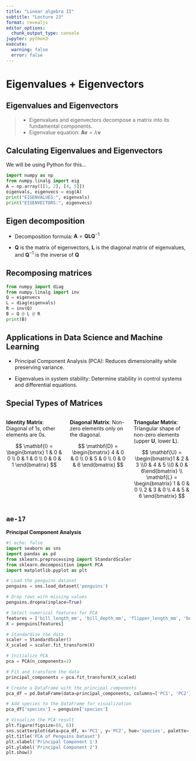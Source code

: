 ```yaml
---
title: "Linear algebra II"
subtitle: "Lecture 23"
format: revealjs
editor_options: 
  chunk_output_type: console
jupyter: python3
execute:
  warning: false
  error: false
---
```


# Eigenvalues + Eigenvectors

## Eigenvalues and Eigenvectors {.smaller}

> ::: incremental
> -   Eigenvalues and eigenvectors decompose a matrix into its fundamental components.
> -   Eigenvalue equation: $\mathbf{A} \mathbf{v} = \lambda \mathbf{v}$
> :::

## Calculating Eigenvalues and Eigenvectors

::: fragment
We will be using Python for this...
:::

::: fragment
```python
import numpy as np
from numpy.linalg import eig
A = np.array([[1, 2], [4, 5]])
eigenvals, eigenvecs = eig(A)
print("EIGENVALUES:", eigenvals)
print("EIGENVECTORS:", eigenvecs)
```
:::

## Eigen decomposition

-   Decomposition formula: $\mathbf{A} = \mathbf{Q} \mathbf{L} \mathbf{Q}^{-1}$

-   $\mathbf{Q}$ is the matrix of eigenvectors, $\mathbf{L}$ is the diagonal matrix of eigenvalues, and $\mathbf{Q}^{-1}$ is the inverse of $\mathbf{Q}$

## Recomposing matrices

```python
from numpy import diag
from numpy.linalg import inv
Q = eigenvecs
L = diag(eigenvals)
R = inv(Q)
B = Q @ L @ R
print(B)
```

## Applications in Data Science and Machine Learning

-   Principal Component Analysis (PCA): Reduces dimensionality while preserving variance.

-   Eigenvalues in system stability: Determine stability in control systems and differential equations.

## Special Types of Matrices {.smaller}

::: columns

::: {.column width="33.3%"}
:::fragment
**Identity Matrix**: Diagonal of 1s, other elements are 0s.

$$
\mathbf{I} = \begin{bmatrix}
1 & 0 & 0 \\
0 & 1 & 0 \\
0 & 0 & 1
\end{bmatrix}
$$
:::
:::

::: {.column width="33.3%"}

:::fragment
**Diagonal Matrix**: Non-zero elements only on the diagonal.

$$
\mathbf{D} = \begin{bmatrix}
4 & 0 & 0 \\
0 & 5 & 0 \\
0 & 0 & 6
\end{bmatrix}
$$

:::
:::

::: {.column width="33.3%"}

:::fragment
**Triangular Matrix**: Triangular shape of non-zero elements (upper $\mathbf{U}$, lower $\mathbf{L}$).

$$
\mathbf{U} = \begin{bmatrix}1 & 2 & 3 \\0 & 4 & 5 \\0 & 0 & 6\end{bmatrix} \\ \mathbf{L} = \begin{bmatrix}
1 & 0 & 0 \\
2 & 3 & 0 \\
4 & 5 & 6
\end{bmatrix}
$$
:::
:::
:::


## `ae-17` {.smaller}

**Principal Component Analysis**

```python
#| echo: false
import seaborn as sns
import pandas as pd
from sklearn.preprocessing import StandardScaler
from sklearn.decomposition import PCA
import matplotlib.pyplot as plt

# Load the penguins dataset
penguins = sns.load_dataset('penguins')

# Drop rows with missing values
penguins.dropna(inplace=True)

# Select numerical features for PCA
features = ['bill_length_mm', 'bill_depth_mm', 'flipper_length_mm', 'body_mass_g']
X = penguins[features]

# Standardize the data
scaler = StandardScaler()
X_scaled = scaler.fit_transform(X)

# Initialize PCA
pca = PCA(n_components=2)

# Fit and transform the data
principal_components = pca.fit_transform(X_scaled)

# Create a DataFrame with the principal components
pca_df = pd.DataFrame(data=principal_components, columns=['PC1', 'PC2'])

# Add species to the DataFrame for visualization
pca_df['species'] = penguins['species']

# Visualize the PCA result
plt.figure(figsize=(8, 6))
sns.scatterplot(data=pca_df, x='PC1', y='PC2', hue='species', palette='colorblind')
plt.title('PCA of Penguins Dataset')
plt.xlabel('Principal Component 1')
plt.ylabel('Principal Component 2')
plt.show()

```
